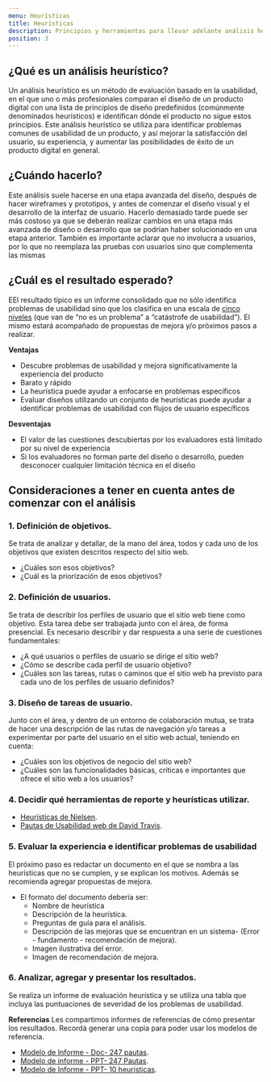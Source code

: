 ```yaml
---
menu: Heurísticas
title: Heurísticas
description: Principios y herramientas para llevar adelante análisis heurásticos
position: 3
---
```


## ¿Qué es un análisis heurístico?

Un análisis heurístico es un método de evaluación basado en la usabilidad, en el que uno o más profesionales comparan el diseño de un producto digital con una lista de principios de diseño predefinidos (comúnmente denominados heurísticos) e identifican dónde el producto no sigue estos principios. Este análisis heurístico se utiliza para identificar problemas comunes de usabilidad de un producto, y así mejorar la satisfacción del usuario, su experiencia, y aumentar las posibilidades de éxito de un producto digital en general.

## ¿Cuándo hacerlo?

Este análisis suele hacerse en una etapa avanzada del diseño, después de hacer wireframes y prototipos, y antes de comenzar el diseño visual y el desarrollo de la interfaz de usuario.
Hacerlo demasiado tarde puede ser más costoso ya que se deberán realizar cambios en una etapa más avanzada de diseño o desarrollo que se podrían haber solucionado en una etapa anterior. También es importante aclarar que no involucra a usuarios, por lo que no reemplaza las pruebas con usuarios sino que complementa las mismas

## ¿Cuál es el resultado esperado?

EEl resultado típico es un informe consolidado que no sólo identifica problemas de usabilidad sino que los clasifica en una escala de [cinco niveles](https://www.nngroup.com/articles/how-to-rate-the-severity-of-usability-problems/) (que van de “no es un problema” a “catástrofe de usabilidad”). El mismo estará acompañado de propuestas de mejora y/o próximos pasos a realizar.

**Ventajas**
 - Descubre problemas de usabilidad y mejora significativamente la experiencia del producto
 - Barato y rápido
 - La heurística puede ayudar a enfocarse en problemas específicos
 - Evaluar diseños utilizando un conjunto de heurísticas puede ayudar a identificar problemas de usabilidad con flujos de usuario específicos

**Desventajas**
 - El valor de las cuestiones descubiertas por los evaluadores está limitado por su nivel de experiencia
 - Si los evaluadores no forman parte del diseño o desarrollo, pueden desconocer cualquier limitación técnica en el diseño


## Consideraciones a tener en cuenta antes de comenzar con el análisis

### 1. **Definición de objetivos.** 

Se trata de analizar y detallar, de la mano del área, todos y cada uno de los objetivos que existen descritos respecto del sitio web.

  - ¿Cuáles son esos objetivos?
  - ¿Cuál es la priorización de esos objetivos?
    
### 2. **Definición de usuarios.** 

Se trata de describir los perfiles de usuario que el sitio web tiene como objetivo. Esta tarea debe ser trabajada junto con el área, de forma presencial. Es necesario describir y dar respuesta a una serie de cuestiones fundamentales:

  - ¿A qué usuarios o perfiles de usuario se dirige el sitio web?
  - ¿Cómo se describe cada perfil de usuario objetivo?
  - ¿Cuáles son las tareas, rutas o caminos que el sitio web ha previsto para cada uno de los perfiles de usuario definidos?

  
### 3. **Diseño de tareas de usuario.** 

Junto con el área, y dentro de un entorno de colaboración mutua, se trata de hacer una descripción de las rutas de navegación y/o tareas a experimentar por parte del usuario en el sitio web actual, teniendo en cuenta:

 - ¿Cuáles son los objetivos de negocio del sitio web?
 - ¿Cuáles son las funcionalidades básicas, críticas e importantes que ofrece el sitio web a los usuarios?

### 4. **Decidir qué herramientas de reporte y heurísticas utilizar.**

 - [Heurísticas de Nielsen](https://github.com/gcba/estandares/blob/master/src/pages/pautas/usabilidad/heur%C3%ADsticas/10_heur%C3%ADsitcas.mdx).
 - [Pautas de Usabilidad web de David Travis](https://gcba.github.io/estandares/pautas/usabilidad/heur%C3%ADsticas/247_pautas/).
    
### 5. **Evaluar la experiencia e identificar problemas de usabilidad** 

El próximo paso es redactar un documento en el que se nombra a las heurísticas que no se cumplen, y se explican los motivos. Además se recomienda agregar propuestas de mejora. 

- El formato del documento debería ser:
    - Nombre de heurística
    - Descripción de la heurística.
    - Preguntas de guía para el análisis.
    - Descripción de las mejoras que se encuentran en un sistema- (Error - fundamento - recomendación de mejora).
    - Imagen ilustrativa del error.
    - Imagen de recomendación de mejora.
    

### 6. **Analizar, agregar y presentar los resultados.**

Se realiza un informe de evaluación heurística y se utiliza una tabla que incluya las puntuaciones de severidad de los problemas de usabilidad.

**Referencias**
Les compartimos informes de referencias de cómo presentar los resultados. Recordá generar una copia para poder usar los modelos de referencia.
  - [Modelo de Informe - Doc- 247 pautas](https://docs.google.com/document/d/1OJL0m8E1W_foO3PLcyXmlgMx_PGXii93FDc0gAQsvos/edit?usp=sharing).
  - [Modelo de informe - PPT- 247 Pautas](https://docs.google.com/presentation/d/1wdiO7aEE3KlHaVsdL6-Va7wcIu-kWxL_sAjJFATuciY/edit?usp=sharing).
  - [Modelo de Informe - PPT- 10 heuristicas](https://docs.google.com/presentation/d/1xcWjjcGPcjX8DpZ_8LZIYsPwHlu6kdLvM0dVBTyzdCk/edit?usp=sharing).
